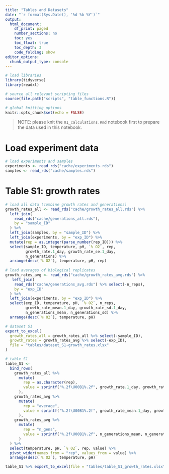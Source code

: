 ```yaml
---
title: "Tables and Datasets"
date: "`r format(Sys.Date(), '%d %b %Y')`"
output:
  html_document: 
    df_print: paged
    number_sections: no
    toc: yes
    toc_float: true
    toc_depth: 3
    code_folding: show
editor_options:
  chunk_output_type: console
---
```


```r
# load libraries
library(tidyverse) 
library(readxl)

# source all relevant scripting files
source(file.path("scripts", "table_functions.R"))

# global knitting options
knitr::opts_chunk$set(echo = FALSE)
```

> NOTE: please knit the `01_calculations.Rmd` notebook first to prepare the data used in this notebook.

# Load experiment data

```r
# load experiments and samples
experiments <- read_rds("cache/experiments.rds")
samples <- read_rds("cache/samples.rds")
```

# Table S1: growth rates

```r
# load all data (combine growth rates and generations)
growth_rates_all <- read_rds("cache/growth_rates_all.rds") %>%
  left_join(
    read_rds("cache/generations_all.rds"),
    by = "sample_ID"
  ) %>%
  left_join(samples, by = "sample_ID") %>%
  left_join(experiments, by = "exp_ID") %>%
  mutate(rep = as.integer(parse_number(rep_ID))) %>%
  select(sample_ID, temperature, pH, `% O2`, rep, 
         growth_rate.1_day, growth_rate_se.1_day, 
         n_generations) %>%
  arrange(desc(`% O2`), temperature, pH, rep)
  
# load averages of biological replicates
growth_rates_avg <- read_rds("cache/growth_rates_avg.rds") %>%
   left_join(
    read_rds("cache/generations_avg.rds") %>% select(-n_reps),
    by = "exp_ID"
  ) %>%
  left_join(experiments, by = "exp_ID") %>%
  select(exp_ID, temperature, pH, `% O2`, n_reps, 
         growth_rate_mean.1_day, growth_rate_sd.1_day, 
         n_generations_mean, n_generations_sd) %>%
  arrange(desc(`% O2`), temperature, pH)

# dataset S1
export_to_excel(
  growth_rates_all = growth_rates_all %>% select(-sample_ID),
  growth_rates = growth_rates_avg %>% select(-exp_ID),
  file = "tables/dataset_S1-growth_rates.xlsx"
)

# table S1
table_S1 <- 
  bind_rows(
    growth_rates_all %>% 
      mutate(
        rep = as.character(rep),
        value = sprintf("%.2f\U00B1%.2f", growth_rate.1_day, growth_rate_se.1_day)
      ),
    growth_rates_avg %>% 
      mutate(
        rep = "average", 
        value = sprintf("%.2f\U00B1%.2f", growth_rate_mean.1_day, growth_rate_sd.1_day)
      ),
    growth_rates_avg %>%
      mutate(
        rep = "n_gens", 
        value = sprintf("%.2f\U00B1%.2f", n_generations_mean, n_generations_sd)
      )
  ) %>%
  select(temperature, pH, `% O2`, rep, value) %>%
  pivot_wider(names_from = "rep", values_from = value) %>%
  arrange(desc(`% O2`), temperature, pH)

table_S1 %>% export_to_excel(file = "tables/table_S1_growth_rates.xlsx")
```

